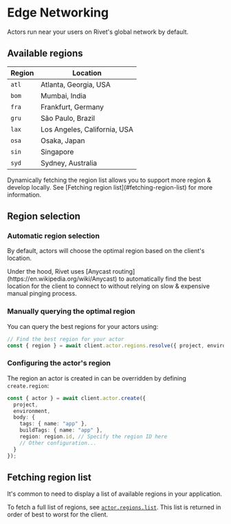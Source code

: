 # Edge Networking

Actors run near your users on Rivet's global network by default.

## Available regions

| Region | Location                     |
| ------ | ---------------------------- |
| `atl`  | Atlanta, Georgia, USA        |
| `bom`  | Mumbai, India                |
| `fra`  | Frankfurt, Germany           |
| `gru`  | São Paulo, Brazil            |
| `lax`  | Los Angeles, California, USA |
| `osa`  | Osaka, Japan                 |
| `sin`  | Singapore                    |
| `syd`  | Sydney, Australia            |

<Tip title="Don't hardcode regions">
	Dynamically fetching the region list allows you to support more region & develop locally. See [Fetching region list](#fetching-region-list) for more information.
</Tip>

## Region selection

### Automatic region selection

By default, actors will choose the optimal region based on the client's location.

<Note>
	Under the hood, Rivet uses [Anycast routing](https://en.wikipedia.org/wiki/Anycast) to automatically find
	the best location for the client to connect to without relying on slow & expensive manual pinging process.
</Note>

### Manually querying the optimal region

You can query the best regions for your actors using:

```typescript
// Find the best region for your actor
const { region } = await client.actor.regions.resolve({ project, environment });
```

### Configuring the actor's region

The region an actor is created in can be overridden by defining `create.region`:

```typescript {{ "title": "client.ts" }}
const { actor } = await client.actor.create({
  project,
  environment,
  body: {
    tags: { name: "app" },
    buildTags: { name: "app" },
    region: region.id, // Specify the region ID here
    // Other configuration...
  }
});
```

## Fetching region list

It's common to need to display a list of available regions in your application.

To fetch a full list of regions, see [`actor.regions.list`](/docs/api/actor/regions/list). This list is returned in order of best to worst for the client.

